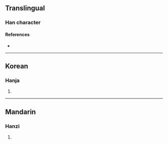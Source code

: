 {{character info/new}}
==Translingual==

===Han character===
{{Han char|rn=19|rad=力|as=13|sn=15|four=|canj=XYOKS,YOKS|ids=⿰豦力}}

====References====
* {{Han ref|kx=0149.280|dkj=02454|dj=0337.110|hdz=10381.100|uh=52EE|ud=21230}}

----

==Korean==

===Hanja===
{{ko-hanja|hangeul=거|rv=geo|mr=kŏ|y=ke}}

# {{defn|lang=ko|sort=力13}}

----

==Mandarin==

===Hanzi===
{{cmn-hanzi|pin=[[jù]] ([[ju4]])|wg=chü<sup>4</sup>}}

# {{defn|lang=cmn|sort=力13}}